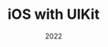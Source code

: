 ---
type: playlist
title: "iOS with UIKit"
date: "2022"
slug: "ios-with-uikit"
image:
  name: ""
status: "draft"
description: ""
tags: []
children:
  - ""
---